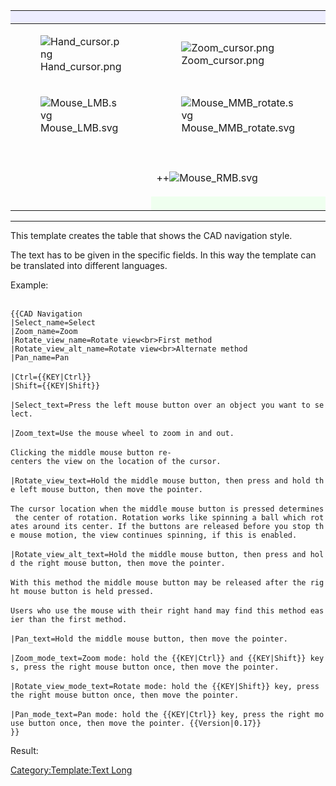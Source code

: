 {| class="mousemodel" style="border-style:solid; border-width:1px; border-color:#aaaaaa; padding:1px; border-spacing:18px 0px; width:100%;"
! style="width:20%; background: #ededff; padding:2px 2px;" | {{{Select_name}}}
! style="width:20%; background: #ededff; padding:2px 2px;" | {{{Zoom_name}}}
! style="width:20%; background: #ededff; padding:2px 2px;" | {{{Rotate_view_name}}}
! style="width:20%; background: #ededff; padding:2px 2px;" | {{{Rotate_view_alt_name}}}
! style="width:20%; background: #ededff; padding:2px 2px;" | {{{Pan_name}}}

|- style="text-align:center;"
|[[Image:Hand_cursor.png]]
|[[Image:Zoom_cursor.png]]
|[[Image:Rotate_cursor.png]]
|[[Image:Rotate_cursor.png]]
|[[Image:Pan_cursor.png]]

|- style="text-align:center;"
|[[Image:Mouse_LMB.svg]]
|[[Image:Mouse_MMB_rotate.svg]]
|[[Image:Mouse_MMB+LMB_hold.svg]]
|[[Image:Mouse_MMB+RMB_hold.svg]]
|[[Image:Mouse_MMB_hold.svg]]

|- style="vertical-align:top; background:#efefef;"
|{{{Select_text}}}
|{{{Zoom_text}}}
|{{{Rotate_view_text}}}
|{{{Rotate_view_alt_text}}}
|{{{Pan_text}}}

|- style="text-align:center;"
|
|{{{Ctrl}}}+{{{Shift}}}+[[File:Mouse_RMB.svg]]
|{{{Shift}}}+[[File:Mouse_RMB.svg]]
|
|{{{Ctrl}}}+[[File:Mouse_RMB.svg]]

|- style="vertical-align:top;"
|
|style="background:#efffef;" | {{{Zoom_mode_text}}}
|style="background:#efffef;" | {{{Rotate_view_mode_text}}}
|
|style="background:#efffef;" | {{{Pan_mode_text}}}
|}<noinclude>

----

This template creates the table that shows the CAD navigation style.

The text has to be given in the specific fields. In this way the template can be translated into different languages.

Example:

 <nowiki>
{{CAD Navigation
|Select_name=Select
|Zoom_name=Zoom
|Rotate_view_name=Rotate view<br>First method
|Rotate_view_alt_name=Rotate view<br>Alternate method
|Pan_name=Pan

|Ctrl={{KEY|Ctrl}}
|Shift={{KEY|Shift}}

|Select_text=Press the left mouse button over an object you want to select.

|Zoom_text=Use the mouse wheel to zoom in and out.

Clicking the middle mouse button re-centers the view on the location of the cursor.

|Rotate_view_text=Hold the middle mouse button, then press and hold the left mouse button, then move the pointer.

The cursor location when the middle mouse button is pressed determines the center of rotation. Rotation works like spinning a ball which rotates around its center. If the buttons are released before you stop the mouse motion, the view continues spinning, if this is enabled.

|Rotate_view_alt_text=Hold the middle mouse button, then press and hold the right mouse button, then move the pointer.

With this method the middle mouse button may be released after the right mouse button is held pressed.

Users who use the mouse with their right hand may find this method easier than the first method.

|Pan_text=Hold the middle mouse button, then move the pointer.

|Zoom_mode_text=Zoom mode: hold the {{KEY|Ctrl}} and {{KEY|Shift}} keys, press the right mouse button once, then move the pointer.

|Rotate_view_mode_text=Rotate mode: hold the {{KEY|Shift}} key, press the right mouse button once, then move the pointer.

|Pan_mode_text=Pan mode: hold the {{KEY|Ctrl}} key, press the right mouse button once, then move the pointer. {{Version|0.17}}
}}</nowiki>

Result:

{{CAD Navigation
|Select_name=Select
|Zoom_name=Zoom
|Rotate_view_name=Rotate view<br>First method
|Rotate_view_alt_name=Rotate view<br>Alternate method
|Pan_name=Pan

|Ctrl={{KEY|Ctrl}}
|Shift={{KEY|Shift}}

|Select_text=Press the left mouse button over an object you want to select.

|Zoom_text=Use the mouse wheel to zoom in and out.

Clicking the middle mouse button re-centers the view on the location of the cursor.

|Rotate_view_text=Hold the middle mouse button, then press and hold the left mouse button, then move the pointer.

The cursor location when the middle mouse button is pressed determines the center of rotation. Rotation works like spinning a ball which rotates around its center. If the buttons are released before you stop the mouse motion, the view continues spinning, if this is enabled.

|Rotate_view_alt_text=Hold the middle mouse button, then press and hold the right mouse button, then move the pointer.

With this method the middle mouse button may be released after the right mouse button is held pressed.

Users who use the mouse with their right hand may find this method easier than the first method.

|Pan_text=Hold the middle mouse button, then move the pointer.

|Zoom_mode_text=Zoom mode: hold the {{KEY|Ctrl}} and {{KEY|Shift}} keys, press the right mouse button once, then move the pointer.

|Rotate_view_mode_text=Rotate mode: hold the {{KEY|Shift}} key, press the right mouse button once, then move the pointer.

|Pan_mode_text=Pan mode: hold the {{KEY|Ctrl}} key, press the right mouse button once, then move the pointer. {{Version|0.17}}
}}

[[Category:Template:Text Long]]
</noinclude>